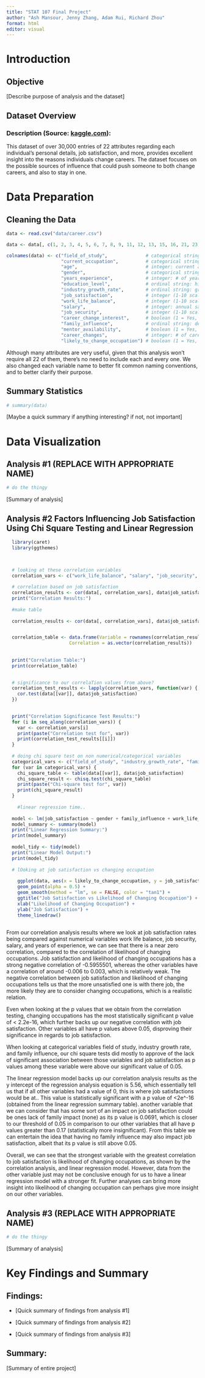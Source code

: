 ```yaml
---
title: "STAT 107 Final Project"
author: "Ash Mansour, Jenny Zhang, Adam Rui, Richard Zhou"
format: html
editor: visual
---
```


# Introduction

## Objective

\[Describe purpose of analysis and the dataset\]

## Dataset Overview

### Description (Source: [kaggle.com](https://www.kaggle.com/datasets/jahnavipaliwal/field-of-study-vs-occupation)):

This dataset of over 30,000 entries of 22 attributes regarding each individual's personal details, job satisfaction, and more, provides excellent insight into the reasons individuals change careers. The dataset focuses on the possible sources of influence that could push someone to both change careers, and also to stay in one.

# Data Preparation

## Cleaning the Data

```r
data <- read.csv("data/career.csv")

data <- data[, c(1, 2, 3, 4, 5, 6, 7, 8, 9, 11, 12, 13, 15, 16, 21, 23)]

colnames(data) <- c("field_of_study",              # categorical string: field of study during education
                    "current_occupation",          # categorical string: current industry employed in
                    "age",                         # integer: current age
                    "gender",                      # categorical string: gender of individual
                    "years_experience",            # integer: # of years having been in the workforce
                    "education_level",             # ordinal string: highest level of education completed
                    "industry_growth_rate",        # ordinal string: growth rate of the current industry employed in
                    "job_satisfaction",            # integer (1-10 scale): rating of current job satisfaction
                    "work_life_balance",           # integer (1-10 scale): rating of perceived work-life balance
                    "salary",                      # integer: annual salary in USD
                    "job_security",                # integer (1-10 scale): rating of perceived job security
                    "career_change_interest",      # boolean (1 = Yes, 0 = No): whether interested in changing industries
                    "family_influence",            # ordinal string: degree of influence family had on career choice
                    "mentor_availability",         # boolean (1 = Yes, 0 = No): access to a mentor in current occupation
                    "career_changes",              # integer: # of career changes in the past
                    "likely_to_change_occupation") # boolean (1 = Yes, 0 = No): whether likely to change occupation
```

Although many attributes are very useful, given that this analysis won't require all 22 of them, there's no need to include each and every one. We also changed each variable name to better fit common naming conventions, and to better clarify their purpose.

## Summary Statistics

```r
# summary(data)
```

\[Maybe a quick summary if anything interesting? if not, not important\]

# Data Visualization

## Analysis #1 (REPLACE WITH APPROPRIATE NAME)

```r
# do the thingy
```

\[Summary of analysis\]

## Analysis #2 Factors Influencing Job Satisfaction Using Chi Square Testing and Linear Regression

```r

  library(caret)
  library(ggthemes)
  


  # looking at these correlation variables
  correlation_vars <- c("work_life_balance", "salary", "job_security", "years_experience", "likely_to_change_occupation")
  
  # correlation based on job satisfaction
  correlation_results <- cor(data[, correlation_vars], data$job_satisfaction, use = "complete.obs")
  print("Correlation Results:")
  
  #make table
  
  correlation_results <- cor(data[, correlation_vars], data$job_satisfaction, use = "complete.obs")


  correlation_table <- data.frame(Variable = rownames(correlation_results),
                       Correlation = as.vector(correlation_results))
  
  
  print("Correlation Table:")
  print(correlation_table)

  
  # significance to our correlaTion values from above?
  correlation_test_results <- lapply(correlation_vars, function(var) {
    cor.test(data[[var]], data$job_satisfaction)
  })
  

  print("Correlation Significance Test Results:")
  for (i in seq_along(correlation_vars)) {
    var <- correlation_vars[i]
    print(paste("Correlation test for", var))
    print(correlation_test_results[[i]])
  }
  
  # doing chi square test on non numerical/categorical variables
  categorical_vars <- c("field_of_study", "industry_growth_rate", "family_influence")
  for (var in categorical_vars) {
    chi_square_table <- table(data[[var]], data$job_satisfaction)
    chi_square_result <- chisq.test(chi_square_table)
    print(paste("Chi-square test for", var))
    print(chi_square_result)
  }
  
    #linear regression time..
  
  model <- lm(job_satisfaction ~ gender + family_influence + work_life_balance + job_security +   salary, data = data)
  model_summary <- summary(model)
  print("Linear Regression Summary:")
  print(model_summary)
  
  model_tidy <- tidy(model)
  print("Linear Model Output:")
  print(model_tidy)
  
  # lOoking at job satisfaction vs changing occupation
  
    ggplot(data, aes(x = likely_to_change_occupation, y = job_satisfaction)) +
    geom_point(alpha = 0.5) +
    geom_smooth(method = "lm", se = FALSE, color = "tan1") +
    ggtitle("Job Satisfaction vs Likelihood of Changing Occupation") +
    xlab("Likelihood of Changing Occupation") +
    ylab("Job Satisfaction") +
    theme_linedraw()
  


```

From our correlation analysis results where we look at job satisfaction rates being compared against numerical variables work life balance, job security, salary, and years of experience, we can see that there is a near zero correlation, compared to the correlation of likelihood of changing occupations. Job satisfaction and likelihood of changing occupations has a strong negative correlation of -0.5955501, whereas the other variables have a correlation of around -0.006 to 0.003, which is relatively weak. The negative correlation between job satisfaction and likelihood of changing occupations tells us that the more unsatisfied one is with there job, the more likely they are to consider changing occupations, which is a realistic relation.

Even when looking at the p values that we obtain from the correlation testing, changing occupations has the most statistically significant p value of \< 2.2e-16, which further backs up our negative correlation with job satisfaction. Other variables all have p values above 0.05, disproving their significance in regards to job satisfaction.

When looking at categorical variables field of study, industry growth rate, and family influence, our chi square tests did mostly to approve of the lack of significant association between those variables and job satisfaction as p values among these variable were above our significant value of 0.05.

The linear regression model backs up our correlation analysis results as the y intercept of the regression analysis equation is 5.56, which essentially tell us that if all other variables had a value of 0, this is where job satisfactions would be at.. This value is statistically significant with a p value of \<2e\^-16 (obtained from the linear regression summary table). another variable that we can consider that has some sort of an impact on job satisfaction could be ones lack of family impact (none) as its p value is 0.0691, which is closer to our threshold of 0.05 in comparison to our other variables that all have p values greater than 0.17 (statistically more insignificant). From this table we can entertain the idea that having no family influence may also impact job satisfaction, albeit that its p value is still above 0.05.

Overall, we can see that the strongest variable with the greatest correlation to job satisfaction is likelihood of changing occupations, as shown by the correlation analysis, and linear regression model. However, data from the other variable just may not be conclusive enough for us to have a linear regression model with a stronger fit. Further analyses can bring more insight into likelihood of changing occupation can perhaps give more insight on our other variables.

## Analysis #3 (REPLACE WITH APPROPRIATE NAME)

```r
# do the thingy
```

\[Summary of analysis\]

# Key Findings and Summary

## Findings:

-   \[Quick summary of findings from analysis #1\]

-   \[Quick summary of findings from analysis #2\]

-   \[Quick summary of findings from analysis #3\]

## Summary:

\[Summary of entire project\]
